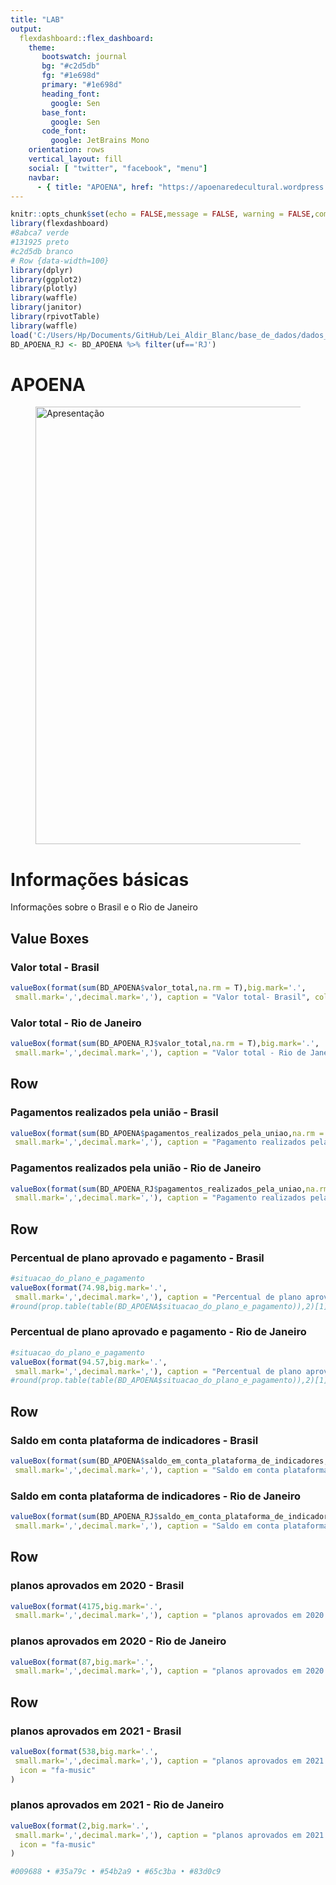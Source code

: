 ```yaml
---
title: "LAB"
output: 
  flexdashboard::flex_dashboard:
    theme:
       bootswatch: journal
       bg: "#c2d5db"
       fg: "#1e698d"
       primary: "#1e698d"
       heading_font: 
         google: Sen
       base_font:
         google: Sen
       code_font:
         google: JetBrains Mono
    orientation: rows
    vertical_layout: fill
    social: [ "twitter", "facebook", "menu"]
    navbar:
      - { title: "APOENA", href: "https://apoenaredecultural.wordpress.com/", align: right, icon: glyphicon-time}
---
```


```r
knitr::opts_chunk$set(echo = FALSE,message = FALSE, warning = FALSE,comment = NA)
library(flexdashboard)
#8abca7 verde
#131925 preto
#c2d5db branco
# Row {data-width=100}
library(dplyr)
library(ggplot2)
library(plotly)
library(waffle)
library(janitor)
library(rpivotTable)
library(waffle)
load('C:/Users/Hp/Documents/GitHub/Lei_Aldir_Blanc/base_de_dados/dados_para_mapa/Clarissa/BD_APOENA.RData')
BD_APOENA_RJ <- BD_APOENA %>% filter(uf=='RJ')

```

APOENA
=============================================


<p>
<figure>
<img src="olho-apoena.jpg" alt="Apresentação" class="center" style="width:800px;height:700px;"/>
</figure> 
<p/>

Informações básicas
=============================================

Informações sobre o Brasil e o Rio de Janeiro

Value Boxes {data-width=200}
-------------------------------------



### Valor total - Brasil

```r
valueBox(format(sum(BD_APOENA$valor_total,na.rm = T),big.mark='.',
 small.mark=',',decimal.mark=','), caption = "Valor total- Brasil", color = "#FFC56C", icon = "fa-music")


```

### Valor total - Rio de Janeiro

```r
valueBox(format(sum(BD_APOENA_RJ$valor_total,na.rm = T),big.mark='.',
 small.mark=',',decimal.mark=','), caption = "Valor total - Rio de Janeiro", color = "#FF5959", icon = "fa-music")

```

Row
---------------------------------------------


### Pagamentos realizados pela união - Brasil

```r

valueBox(format(sum(BD_APOENA$pagamentos_realizados_pela_uniao,na.rm = T),big.mark='.',
 small.mark=',',decimal.mark=','), caption = "Pagamento realizados pela união - Brasil", color = "#FFC56C", icon = "fa-book-reader")


```


### Pagamentos realizados pela união - Rio de Janeiro

```r

valueBox(format(sum(BD_APOENA_RJ$pagamentos_realizados_pela_uniao,na.rm = T),big.mark='.',
 small.mark=',',decimal.mark=','), caption = "Pagamento realizados pela união - Rio de Janeiro", color = "#FF5959", icon = "fa-book-reader")

```


Row
---------------------------------------------


### Percentual de plano aprovado e pagamento - Brasil

```r
#situacao_do_plano_e_pagamento
valueBox(format(74.98,big.mark='.',
 small.mark=',',decimal.mark=','), caption = "Percentual de plano aprovado e pagamento - BRASIL", color = "#FFC56C", icon = "glyphicon-time")
#round(prop.table(table(BD_APOENA$situacao_do_plano_e_pagamento)),2)[1]

```


### Percentual de plano aprovado e pagamento - Rio de Janeiro

```r
#situacao_do_plano_e_pagamento
valueBox(format(94.57,big.mark='.',
 small.mark=',',decimal.mark=','), caption = "Percentual de plano aprovado e pagamento - Rio de Janeiro", color = "#FF5959", icon = "glyphicon-time")
#round(prop.table(table(BD_APOENA$situacao_do_plano_e_pagamento)),2)[1]
```


Row
---------------------------------------------

### Saldo em conta plataforma de indicadores - Brasil

```r
valueBox(format(sum(BD_APOENA$saldo_em_conta_plataforma_de_indicadores,na.rm = T),big.mark='.',
 small.mark=',',decimal.mark=','), caption = "Saldo em conta plataforma de indicadores - Brasil", color = "#FFC56C", icon = "fa-palette")


```

### Saldo em conta plataforma de indicadores - Rio de Janeiro

```r
valueBox(format(sum(BD_APOENA_RJ$saldo_em_conta_plataforma_de_indicadores,na.rm = T),big.mark='.',
 small.mark=',',decimal.mark=','), caption = "Saldo em conta plataforma de indicadores - Rio de Janeiro", color = "#FF5959", icon = "fa-palette")
```

Row
---------------------------------------------

### planos aprovados em 2020 - Brasil

```r
valueBox(format(4175,big.mark='.',
 small.mark=',',decimal.mark=','), caption = "planos aprovados em 2020 - Brasil", color = "#FFC56C", icon = "fa-child")

```

### planos aprovados em 2020 - Rio de Janeiro

```r
valueBox(format(87,big.mark='.',
 small.mark=',',decimal.mark=','), caption = "planos aprovados em 2020 - Rio de Janeiro", color = "#FF5959", icon = "fa-child")
```


Row
--------------------------------------------

### planos aprovados em 2021 - Brasil

```r

valueBox(format(538,big.mark='.',
 small.mark=',',decimal.mark=','), caption = "planos aprovados em 2021 - Brasil", color = "#FFC56C",
  icon = "fa-music"
)
```


### planos aprovados em 2021 - Rio de Janeiro

```r

valueBox(format(2,big.mark='.',
 small.mark=',',decimal.mark=','), caption = "planos aprovados em 2021 - Rio de Janeiro", color = "#FF5959",
  icon = "fa-music"
)

#009688 • #35a79c • #54b2a9 • #65c3ba • #83d0c9
```




